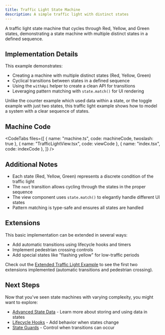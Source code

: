 ```yaml
---
title: Traffic Light State Machine
description: A simple traffic light with distinct states
---
```



A traffic light state machine that cycles through Red, Yellow, and Green states, demonstrating a state machine with multiple distinct states in a defined sequence.

<div className="not-content">
  <TrafficLightExample client:only="react" />
</div>

## Implementation Details

This example demonstrates:

- Creating a machine with multiple distinct states (Red, Yellow, Green)
- Cyclical transitions between states in a defined sequence
- Using the `withApi` helper to create a clean API for transitions
- Leveraging pattern matching with `state.match()` for UI rendering

Unlike the counter example which used data within a state, or the toggle example with just two states, this traffic light example shows how to model a system with a clear sequence of states.

## Machine Code

<CodeTabs files={[
  { name: "machine.ts", code: machineCode, twoslash: true },
  { name: "TrafficLightView.tsx", code: viewCode },
  { name: "index.tsx", code: indexCode },
  ]} />

## Additional Notes

- Each state (Red, Yellow, Green) represents a discrete condition of the traffic light
- The `next` transition allows cycling through the states in the proper sequence
- The view component uses `state.match()` to elegantly handle different UI states
- Pattern matching is type-safe and ensures all states are handled

## Extensions

This basic implementation can be extended in several ways:

- Add automatic transitions using lifecycle hooks and timers
- Implement pedestrian crossing controls
- Add special states like "flashing yellow" for low-traffic periods

Check out the [Extended Traffic Light Example](/examples/traffic-light-extended) to see the first two extensions implemented (automatic transitions and pedestrian crossing).

## Next Steps

Now that you've seen state machines with varying complexity, you might want to explore:

- [Advanced State Data](/guides/state-data) - Learn more about storing and using data in states
- [Lifecycle Hooks](/guides/lifecycle) - Add behavior when states change
- [State Guards](/guides/guards) - Control when transitions can occur
